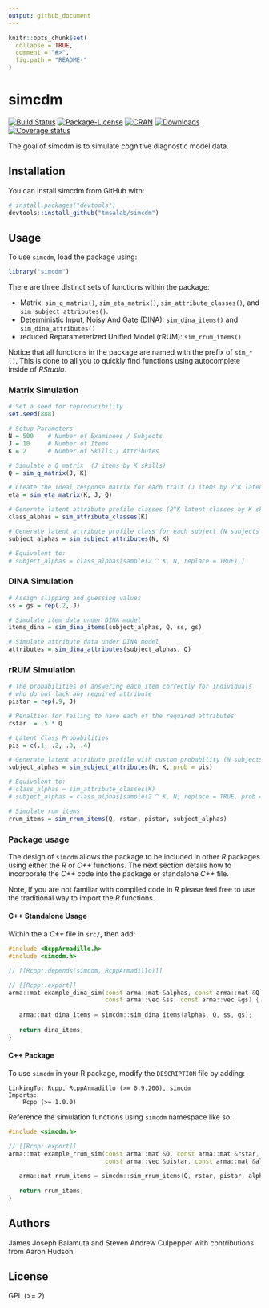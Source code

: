 ```yaml
---
output: github_document
---
```


<!-- README.md is generated from README.Rmd. Please edit that file -->

```r
knitr::opts_chunk$set(
  collapse = TRUE,
  comment = "#>",
  fig.path = "README-"
)
```

# simcdm 

[![Build Status](https://travis-ci.org/tmsalab/simcdm.svg)](https://travis-ci.org/tmsalab/simcdm)
[![Package-License](http://img.shields.io/badge/license-GPL%20(%3E=2)-brightgreen.svg?style=flat)](http://www.gnu.org/licenses/gpl-2.0.html)
[![CRAN](http://www.r-pkg.org/badges/version/simcdm)](https://cran.r-project.org/package=simcdm)
[![Downloads](http://cranlogs.r-pkg.org/badges/simcdm?color=brightgreen)](http://www.r-pkg.org/pkg/simcdm)
[![Coverage status](https://codecov.io/gh/tmsalab/simcdm/branch/master/graph/badge.svg)](https://codecov.io/github/tmsalab/simcdm?branch=master)

The goal of simcdm is to simulate cognitive diagnostic model data.

## Installation

You can install simcdm from GitHub with:

```r
# install.packages("devtools")
devtools::install_github("tmsalab/simcdm")
```

## Usage

To use `simcdm`, load the package using:

```r
library("simcdm")
```

There are three distinct sets of functions within the package:

- Matrix: `sim_q_matrix()`, `sim_eta_matrix()`, `sim_attribute_classes()`, and `sim_subject_attributes()`.
- Deterministic Input, Noisy And Gate (DINA): `sim_dina_items()` and `sim_dina_attributes()`
- reduced Reparameterized Unified Model (rRUM): `sim_rrum_items()`

Notice that all functions in the package are named with the prefix of `sim_*()`. 
This is done to all you to quickly find functions using autocomplete inside
of _RStudio_.

### Matrix Simulation

```r
# Set a seed for reproducibility
set.seed(888)

# Setup Parameters
N = 500    # Number of Examinees / Subjects
J = 10     # Number of Items
K = 2      # Number of Skills / Attributes

# Simulate a Q matrix  (J items by K skills)
Q = sim_q_matrix(J, K)

# Create the ideal response matrix for each trait (J items by 2^K latent classes)
eta = sim_eta_matrix(K, J, Q)

# Generate latent attribute profile classes (2^K latent classes by K skills)
class_alphas = sim_attribute_classes(K)

# Generate latent attribute profile class for each subject (N subjects by K skills)
subject_alphas = sim_subject_attributes(N, K)

# Equivalent to:
# subject_alphas = class_alphas[sample(2 ^ K, N, replace = TRUE),]
```

### DINA Simulation

```r
# Assign slipping and guessing values
ss = gs = rep(.2, J)

# Simulate item data under DINA model 
items_dina = sim_dina_items(subject_alphas, Q, ss, gs)

# Simulate attribute data under DINA model 
attributes = sim_dina_attributes(subject_alphas, Q)
```

### rRUM Simulation

```r
# The probabilities of answering each item correctly for individuals 
# who do not lack any required attribute
pistar = rep(.9, J)

# Penalties for failing to have each of the required attributes
rstar  = .5 * Q

# Latent Class Probabilities
pis = c(.1, .2, .3, .4)

# Generate latent attribute profile with custom probability (N subjects by K skills)
subject_alphas = sim_subject_attributes(N, K, prob = pis)

# Equivalent to:
# class_alphas = sim_attribute_classes(K)
# subject_alphas = class_alphas[sample(2 ^ K, N, replace = TRUE, prob = pis),]

# Simulate rum items
rrum_items = sim_rrum_items(Q, rstar, pistar, subject_alphas)
```

### Package usage

The design of `simcdm` allows the package to be included in other _R_ packages
using either the _R_ or _C++_ functions.  The next section details how to 
incorporate the _C++_ code into the package or standalone _C++_ file. 

Note, if you are not familiar with compiled code in _R_ please 
feel free to use the traditional way to import the _R_ functions.

#### C++ Standalone Usage

Within the a _C++_ file  in `src/`, then add:

```cpp
#include <RcppArmadillo.h>
#include <simcdm.h>

// [[Rcpp::depends(simcdm, RcppArmadillo)]]

// [[Rcpp::export]]
arma::mat example_dina_sim(const arma::mat &alphas, const arma::mat &Q,
                           const arma::vec &ss, const arma::vec &gs) { 
                           
   arma::mat dina_items = simcdm::sim_dina_items(alphas, Q, ss, gs);
   
   return dina_items;
}
```

#### C++ Package

To use `simcdm` in your R package, modify the `DESCRIPTION` file by adding:

    LinkingTo: Rcpp, RcppArmadillo (>= 0.9.200), simcdm
    Imports:
        Rcpp (>= 1.0.0)

Reference the simulation functions using `simcdm` namespace like so: 

```cpp
#include <simcdm.h>

// [[Rcpp::export]]
arma::mat example_rrum_sim(const arma::mat &Q, const arma::mat &rstar,
                           const arma::vec &pistar, const arma::mat &alpha) { 
                           
   arma::mat rrum_items = simcdm::sim_rrum_items(Q, rstar, pistar, alpha);
   
   return rrum_items;
}
```

## Authors

James Joseph Balamuta and Steven Andrew Culpepper
with contributions from Aaron Hudson.

## License

GPL (>= 2)
